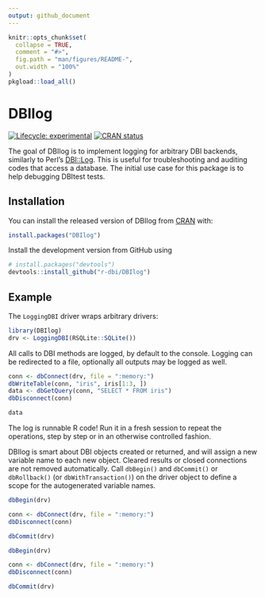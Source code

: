 ```yaml
---
output: github_document
---
```


<!-- README.md is generated from README.Rmd. Please edit that file -->

```r
knitr::opts_chunk$set(
  collapse = TRUE,
  comment = "#>",
  fig.path = "man/figures/README-",
  out.width = "100%"
)
pkgload::load_all()
```

# DBIlog

<!-- badges: start -->
[![Lifecycle: experimental](https://img.shields.io/badge/lifecycle-experimental-orange.svg)](https://www.tidyverse.org/lifecycle/#experimental)
[![CRAN status](https://www.r-pkg.org/badges/version/DBIlog)](https://cran.r-project.org/package=DBIlog)
<!-- badges: end -->

The goal of DBIlog is to implement logging for arbitrary DBI backends, similarly to Perl's [DBI::Log](https://metacpan.org/pod/DBI::Log).
This is useful for troubleshooting and auditing codes that access a database.
The initial use case for this package is to help debugging DBItest tests.

## Installation

You can install the released version of DBIlog from [CRAN](https://CRAN.R-project.org) with:

``` r
install.packages("DBIlog")
```

Install the development version from GitHub using

``` r
# install.packages("devtools")
devtools::install_github("r-dbi/DBIlog")
```


## Example

The `LoggingDBI` driver wraps arbitrary drivers:

```r
library(DBIlog)
drv <- LoggingDBI(RSQLite::SQLite())
```

All calls to DBI methods are logged, by default to the console.
Logging can be redirected to a file, optionally all outputs may be logged as well.

```r
conn <- dbConnect(drv, file = ":memory:")
dbWriteTable(conn, "iris", iris[1:3, ])
data <- dbGetQuery(conn, "SELECT * FROM iris")
dbDisconnect(conn)

data
```

The log is runnable R code!
Run it in a fresh session to repeat the operations, step by step or in an otherwise controlled fashion.

DBIlog is smart about DBI objects created or returned, and will assign a new variable name to each new object.
Cleared results or closed connections are not removed automatically.
Call `dbBegin()` and `dbCommit()` or `dbRollback()` (or `dbWithTransaction()`) on the driver object to define a scope for the autogenerated variable names.

```r
dbBegin(drv)

conn <- dbConnect(drv, file = ":memory:")
dbDisconnect(conn)

dbCommit(drv)

dbBegin(drv)

conn <- dbConnect(drv, file = ":memory:")
dbDisconnect(conn)

dbCommit(drv)
```
